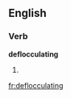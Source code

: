 ==English==

===Verb===
'''deflocculating'''

# {{present participle of|[[deflocculate]]}}

[[fr:deflocculating]]